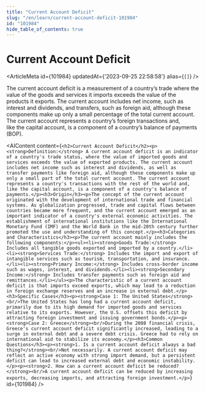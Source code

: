 ```yaml
---
title: "Current Account Deficit"
slug: "/en/learn/current-account-deficit-101984"
id: "101984"
hide_table_of_contents: true
---
```



# Current Account Deficit

<ArticleMeta id={101984} updatedAt={'2023-09-25 22:58:58'} alias={`[]`} />
<div className='border-solid border-b border-t-0 my-4 border-[var(--ifm-color-gray-300)]' />

The current account deficit is a measurement of a country’s trade where the value of the goods and services it imports exceeds the value of the products it exports. The current account includes net income, such as interest and dividends, and transfers, such as foreign aid, although these components make up only a small percentage of the total current account. The current account represents a country’s foreign transactions and, like the capital account, is a component of a country’s balance of payments (BOP).

<AIContent content={`<h2>Current Account Deficit</h2><p><strong>Definition:</strong> A current account deficit is an indicator of a country's trade status, where the value of imported goods and services exceeds the value of exported products. The current account includes net income such as interest and dividends, as well as transfer payments like foreign aid, although these components make up only a small part of the total current account. The current account represents a country's transactions with the rest of the world and, like the capital account, is a component of a country's balance of payments.</p><h3>Origin</h3><p>The concept of the current account originated with the development of international trade and financial systems. As globalization progressed, trade and capital flows between countries became more frequent, and the current account emerged as an important indicator of a country's external economic activities. The establishment of international institutions like the International Monetary Fund (IMF) and the World Bank in the mid-20th century further promoted the use and understanding of this concept.</p><h3>Categories and Characteristics</h3><p>The current account mainly includes the following components:</p><ul><li><strong>Goods Trade:</strong> Includes all tangible goods exported and imported by a country.</li><li><strong>Services Trade:</strong> Includes the import and export of intangible services such as tourism, transportation, and insurance.</li><li><strong>Primary Income:</strong> Includes cross-border income such as wages, interest, and dividends.</li><li><strong>Secondary Income:</strong> Includes transfer payments such as foreign aid and remittances.</li></ul><p>The characteristic of a current account deficit is that imports exceed exports, which may lead to a reduction in foreign exchange reserves and an increase in external debt.</p><h3>Specific Cases</h3><p><strong>Case 1: The United States</strong><br/>The United States has long had a current account deficit, primarily due to its high demand for imported goods and services relative to its exports. However, the U.S. offsets this deficit by attracting foreign investment and issuing government bonds.</p><p><strong>Case 2: Greece</strong><br/>During the 2008 financial crisis, Greece's current account deficit significantly increased, leading to a surge in external debt and a severe debt crisis. Greece had to rely on international aid to stabilize its economy.</p><h3>Common Questions</h3><p><strong>1. Is a current account deficit always a bad thing?</strong><br/>Not necessarily. A current account deficit may reflect an active economy with strong import demand, but a persistent deficit can lead to increased external debt and economic instability.</p><p><strong>2. How can a current account deficit be reduced?</strong><br/>A current account deficit can be reduced by increasing exports, decreasing imports, and attracting foreign investment.</p>`} id={101984} />
